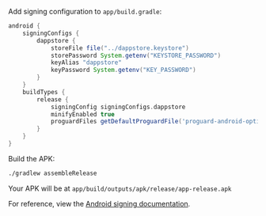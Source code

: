 Add signing configuration to `app/build.gradle`:

```gradle
android {
    signingConfigs {
        dappstore {
            storeFile file("../dappstore.keystore")
            storePassword System.getenv("KEYSTORE_PASSWORD")
            keyAlias "dappstore"
            keyPassword System.getenv("KEY_PASSWORD")
        }
    }
    buildTypes {
        release {
            signingConfig signingConfigs.dappstore
            minifyEnabled true
            proguardFiles getDefaultProguardFile('proguard-android-optimize.txt'), 'proguard-rules.pro'
        }
    }
}
```

Build the APK:
```bash
./gradlew assembleRelease
```

Your APK will be at `app/build/outputs/apk/release/app-release.apk`

For reference, view the [Android signing documentation](https://developer.android.com/studio/publish/app-signing#gradle-sign).
